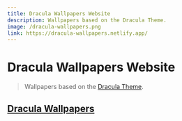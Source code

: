 ```yaml
---
title: Dracula Wallpapers Website
description: Wallpapers based on the Dracula Theme.
image: /dracula-wallpapers.png
link: https://dracula-wallpapers.netlify.app/
---
```


# Dracula Wallpapers Website

> Wallpapers based on the [Dracula Theme](https://draculatheme.com/).

## [Dracula Wallpapers](dracula-wallpapers.netlify.app/)
